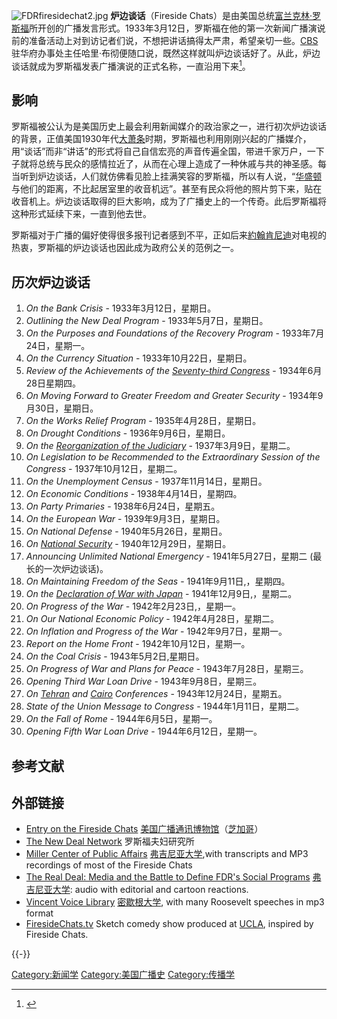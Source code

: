 {{refimprove|time=2018-12-23T10:07:32+00:00}}
[[File:FDRfiresidechat2.jpg|right]]
'''炉边谈话'''（Fireside Chats）是由美国总统[[富兰克林·罗斯福|富兰克林·罗斯福]]所开创的广播发言形式。1933年3月12日，罗斯福在他的第一次新闻广播演说前的准备活动上对到访记者们说，不想把讲话搞得太严肃，希望亲切一些。[[CBS|CBS]]驻华府办事处主任哈里·布彻便随口说，既然这样就叫炉边谈话好了。从此，炉边谈话就成为罗斯福发表广播演说的正式名称，一直沿用下来<ref>{{cite book |title =《全球新闻传播史》 |author =李彬  |date =2005 |language =zh |publisher =清华大学出版社|pages =332 |isbn=7-302-11346-7}}</ref>。

==影响==
罗斯福被公认为是美国历史上最会利用新闻媒介的政治家之一，进行初次炉边谈话的背景，正值美国1930年代[[大萧条|大萧条]]时期，罗斯福也利用刚刚兴起的广播媒介，用“谈话”而非“讲话”的形式将自己自信宏亮的声音传遍全国，带进千家万户，一下子就将总统与民众的感情拉近了，从而在心理上造成了一种休戚与共的神圣感。每当听到炉边谈话，人们就仿佛看见脸上挂满笑容的罗斯福，所以有人说，“[[华盛顿|华盛顿]]与他们的距离，不比起居室里的收音机远”。甚至有民众将他的照片剪下来，贴在收音机上。炉边谈话取得的巨大影响，成为了广播史上的一个传奇。此后罗斯福将这种形式延续下来，一直到他去世。

罗斯福对于广播的偏好使得很多报刊记者感到不平，正如后来[[約翰肯尼迪|約翰肯尼迪]]对电视的热衷，罗斯福的炉边谈话也因此成为政府公关的范例之一。

==历次炉边谈话==
{{wikisource|en:Author:Franklin Delano Roosevelt#Fireside chats|All thirty fireside chats}}
# ''On the Bank Crisis'' - 1933年3月12日，星期日。
# ''Outlining the New Deal Program'' - 1933年5月7日，星期日。
# ''On the Purposes and Foundations of the Recovery Program'' - 1933年7月24日，星期一。
# ''On the Currency Situation'' - 1933年10月22日，星期日。
# ''Review of the Achievements of the [[Seventy-third_United_States_Congress|Seventy-third Congress]]'' - 1934年6月28日星期四。
# ''On Moving Forward to Greater Freedom and Greater Security'' - 1934年9月30日，星期日。
# ''On the Works Relief Program'' - 1935年4月28日，星期日。
# ''On Drought Conditions'' - 1936年9月6日，星期日。
# ''On the [[Judiciary_Reorganization_Bill_of_1937|Reorganization of the Judiciary]]'' - 1937年3月9日，星期二。
# ''On Legislation to be Recommended to the Extraordinary Session of the Congress'' - 1937年10月12日，星期二。
# ''On the Unemployment Census'' - 1937年11月14日，星期日。
# ''On Economic Conditions'' - 1938年4月14日，星期四。
# ''On Party Primaries'' - 1938年6月24日，星期五。
# ''On the European War'' -  1939年9月3日，星期日。
# ''On National Defense'' - 1940年5月26日，星期日。
# ''On [[Arsenal_of_Democracy|National Security]]'' - 1940年12月29日，星期日。
# ''Announcing Unlimited National Emergency'' - 1941年5月27日，星期二 (最长的一次炉边谈话)。
# ''On Maintaining Freedom of the Seas'' - 1941年9月11日,，星期四。
# ''On the [[Attack_on_Pearl_Harbor#Immediate_aftermath|Declaration of War with Japan]]'' - 1941年12月9日,，星期二。
# ''On Progress of the War'' - 1942年2月23日,，星期一。
# ''On Our National Economic Policy'' - 1942年4月28日，星期二。
# ''On Inflation and Progress of the War'' - 1942年9月7日，星期一。
# ''Report on the Home Front'' - 1942年10月12日，星期一。
# ''On the Coal Crisis'' -  1943年5月2日,星期日。
# ''On Progress of War and Plans for Peace'' - 1943年7月28日，星期三。
# ''Opening Third War Loan Drive'' - 1943年9月8日，星期三。
# ''On [[Tehran_Conference|Tehran]] and [[Cairo_Conference|Cairo]] Conferences'' - 1943年12月24日，星期五。 
# ''State of the Union Message to Congress'' - 1944年1月11日，星期二。
# ''On the Fall of Rome'' - 1944年6月5日，星期一。
# ''Opening Fifth War Loan Drive'' - 1944年6月12日，星期一。

== 参考文献 ==
{{Reflist}}

== 外部链接 ==
* [https://web.archive.org/web/20120517183213/http://www.museum.tv/exhibitionssection.php?page=79 Entry on the Fireside Chats]{{en}} [[美国广播通讯博物馆|美国广播通讯博物馆]]（[[芝加哥|芝加哥]]）
* [http://newdeal.feri.org/ The New Deal Network] {{Wayback|url=http://newdeal.feri.org/ |date=20081223111648 }}{{en}} 罗斯福夫妇研究所
* [https://web.archive.org/web/20070106152822/http://millercenter.virginia.edu/scripps/diglibrary/prezspeeches/roosevelt/ Miller Center of Public Affairs] [[弗吉尼亚大学|弗吉尼亚大学]],with transcripts and MP3 recordings of most of the Fireside Chats
* [http://xroads.virginia.edu/~MA02/volpe/newdeal/intro.html The Real Deal: Media and the Battle to Define FDR's Social Programs] {{Wayback|url=http://xroads.virginia.edu/~MA02/volpe/newdeal/intro.html |date=20210103165102 }} [[弗吉尼亚大学|弗吉尼亚大学]]: audio with editorial and cartoon reactions.
* [https://web.archive.org/web/20090207122441/http://vvl.lib.msu.edu/showfindingaid.cfm?findaidid=RooseveltFD Vincent Voice Library] [[密歇根大学|密歇根大学]], with many Roosevelt speeches in mp3 format
* [http://www.firesidechats.tv FiresideChats.tv] {{Wayback|url=http://www.firesidechats.tv/ |date=20210103165230 }} Sketch comedy show produced at [[UCLA|UCLA]], inspired by Fireside Chats.

{{-}}
{{富蘭克林·德拉諾·羅斯福}}

[[Category:新闻学|Category:新闻学]]
[[Category:美国广播史|Category:美国广播史]]
[[Category:传播学|Category:传播学]]